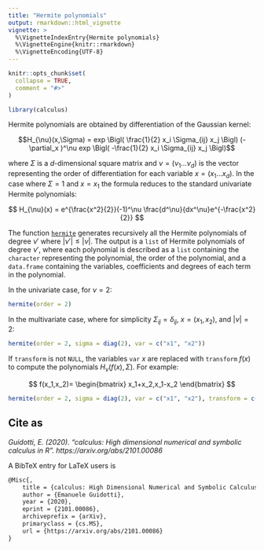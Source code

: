 ---
title: "Hermite polynomials"
output: rmarkdown::html_vignette
vignette: >
  %\VignetteIndexEntry{Hermite polynomials}
  %\VignetteEngine{knitr::rmarkdown}
  %\VignetteEncoding{UTF-8}
---

```{r, include = FALSE}
knitr::opts_chunk$set(
  collapse = TRUE,
  comment = "#>"
)
```

```{r setup}
library(calculus)
```

Hermite polynomials are obtained by differentiation of the Gaussian kernel:

$$H_{\nu}(x,\Sigma) = exp \Bigl( \frac{1}{2} x_i \Sigma_{ij} x_j \Bigl) (- \partial_x )^\nu exp \Bigl( -\frac{1}{2} x_i \Sigma_{ij} x_j \Bigl)$$

where $\Sigma$ is a $d$-dimensional square matrix and $\nu=(\nu_1 \dots \nu_d)$ is the vector representing the order of differentiation for each variable $x = (x_1\dots x_d)$. In the case where $\Sigma=1$ and $x=x_1$ the formula reduces to the standard univariate Hermite polynomials:

$$
H_{\nu}(x) = e^{\frac{x^2}{2}}(-1)^\nu \frac{d^\nu}{dx^\nu}e^{-\frac{x^2}{2}}
$$

The function [`hermite`](https://calculus.guidotti.dev/reference/hermite.html) generates recursively all the Hermite polynomials of degree $\nu'$ where $|\nu'| \leq|\nu|$. The output is a `list` of Hermite polynomials of degree $\nu'$, where each polynomial is described as a `list` containing the `character` representing the polynomial, the order of the polynomial, and a `data.frame` containing the variables, coefficients and degrees of each term in the polynomial.

In the univariate case, for $\nu=2$:

```{r}
hermite(order = 2)
```

In the multivariate case, where for simplicity $\Sigma_{ij}=\delta_{ij}$, $x=(x_1,x_2)$, and $|\nu|=2$:

```{r}
hermite(order = 2, sigma = diag(2), var = c("x1", "x2"))
```

If `transform` is not `NULL`, the variables `var` $x$ are replaced with `transform` $f(x)$ to compute the polynomials $H_{ν}(f(x),\Sigma)$. For example:

$$
f(x_1,x_2)=
\begin{bmatrix}
x_1+x_2,x_1-x_2
\end{bmatrix}
$$

```{r}
hermite(order = 2, sigma = diag(2), var = c("x1", "x2"), transform = c('x1+x2','x1-x2'))
```

## Cite as

*Guidotti, E. (2020). "calculus: High dimensional numerical and symbolic calculus in R". https://arxiv.org/abs/2101.00086*

A BibTeX entry for LaTeX users is

```latex
@Misc{,
    title = {calculus: High Dimensional Numerical and Symbolic Calculus in R},
    author = {Emanuele Guidotti},
    year = {2020},
    eprint = {2101.00086},
    archiveprefix = {arXiv},
    primaryclass = {cs.MS},
    url = {https://arxiv.org/abs/2101.00086}
}
```

